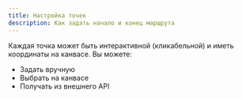 ```yaml
---
title: Настройка точек
description: Как задать начало и конец маршрута
---
```


Каждая точка может быть интерактивной (кликабельной) и иметь координаты на канвасе. Вы можете:

- Задать вручную
- Выбрать на канвасе
- Получать из внешнего API
